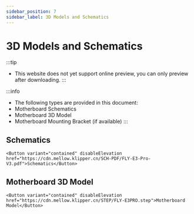 ```yaml
---
sidebar_position: 7
sidebar_label: 3D Models and Schematics
---
```



# 3D Models and Schematics


:::tip
* This website does not yet support online preview, you can only preview after downloading.
:::

:::info
* The following types are provided in this document:
* Motherboard Schematics
* Motherboard 3D Model
* Motherboard Mounting Bracket (if available)
:::

## Schematics

    <Button variant="contained" disableElevation href="https://cdn.mellow.klipper.cn/SCH-PDF/FLY-E3-Pro-V3.pdf">Schematics</Button>


## Motherboard 3D Model

    <Button variant="contained" disableElevation href="https://cdn.mellow.klipper.cn/STEP/FLY-E3PRO.step">Motherboard Model</Button>